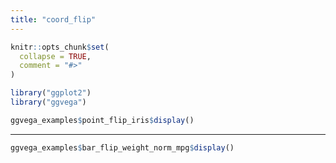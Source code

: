 ```yaml
---
title: "coord_flip"
---
```


```r
knitr::opts_chunk$set(
  collapse = TRUE,
  comment = "#>"
)
```

```r
library("ggplot2")
library("ggvega")
```

```r
ggvega_examples$point_flip_iris$display()
```

---

```r
ggvega_examples$bar_flip_weight_norm_mpg$display()
```
